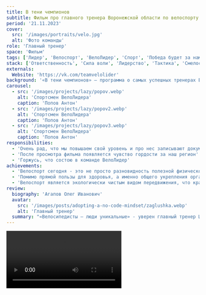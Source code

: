 ```yaml
---
title: В тени чемпионов
subtitle: Фильм про главного тренера Воронежской области по велоспорту
period: '21.11.2023'
cover:
  src: '/images/portraits/velo.jpg'
  alt: 'Фото команды'
role: 'Главный тренер'
space: 'Фильм'
tags: ['Лидер', 'Велоспорт', 'ВелоЛидер', 'Спорт', 'Победа будет за нами']
stack: ['Ответственность', 'Сила воли', 'Лидерство', 'Тактика', 'Смелость']
externals:
  Website: 'https://vk.com/teamvelolider'
background: '«В тени чемпионов» – программа о самых успешных тренерах Воронежской области, чьи воспитанники уже много лет блистают на самых престижных турнирах мира и хорошо знакомы всем поклонникам спорта. В нашем проекте мы решили вывести тренеров из тени своих звездных подопечных – они этого точно достойны. «TV ГУБЕРНИЯ» - Воронежский телеканал'
carousel:
  - src: '/images/projects/lazy/popov.webp'
    alt: 'Спортсмен ВелоЛидера'
    caption: 'Попов Антон'
  - src: '/images/projects/lazy/popov2.webp'
    alt: 'Спортсмен ВелоЛидера'
    caption: 'Попов Антон'
  - src: '/images/projects/lazy/popov3.webp'
    alt: 'Спортсмен ВелоЛидера'
    caption: 'Попов Антон'
responsibilities:
  - 'Очень рад, что мы повышаем свой уровень и про нес записывают документальный фильм'
  - 'После просмотра фильма появляется чувство гордости за наш регион'
  - 'Горжусь, что состою в команде ВелоЛидер'
achievements:
  - 'Велоспорт сегодня - это не просто разновидность полезной физической активности, а целое движение.'
  - 'Помимо прямой пользы для здоровья, а именно общего укрепления организма, осуществления кардионагрузки, положительно влияющей на работу сердечно-сосудистой системы, и ускоренного очищения лёгких'
  - 'Велоспорт является экологически чистым видом передвижения, что крайне важно для мегаполисов'
review:
  biography: 'Агапов Олег Иванович'
  avatar:
    src: '/images/posts/adopting-a-no-code-mindset/zaglushka.webp'
    alt: 'Главный тренер'
  summary: "«Велосипедисты – люди уникальные» - уверен главный тренер Центра спортивной подготовки сборных команд Воронежской области, кандидат в мастера спорта Олег Агапов. – «Сесть в автомобиль и нажать на педаль – дело нехитрое, а велосипедист в пути должен прилагать мышечные усилия, держать равновесие и правильно оценивать ситуацию: где-то прибавить скорость, где-то притормозить. А ещё это здоровый образ жизни, особенно если выехал за город и едешь по тропинке»."
---
```


<Video
  src="/images/projects/lazy/velolider.mp4"
  alt="Video of the highlights flow in Lazy"
  thumbnail="/images/portraits/velo.jpg"
/>

